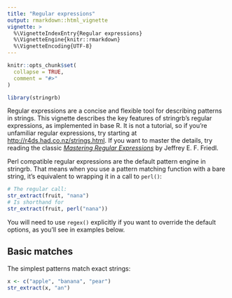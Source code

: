 ```yaml
---
title: "Regular expressions"
output: rmarkdown::html_vignette
vignette: >
  %\VignetteIndexEntry{Regular expressions}
  %\VignetteEngine{knitr::rmarkdown}
  %\VignetteEncoding{UTF-8}
---
```


```r
knitr::opts_chunk$set(
  collapse = TRUE,
  comment = "#>"
)

library(stringrb)
```

Regular expressions are a concise and flexible tool for describing patterns in 
strings. This vignette describes the key features of stringrb's regular 
expressions, as implemented in base R. It is not a tutorial, so if you're unfamiliar regular expressions, try starting at <http://r4ds.had.co.nz/strings.html>. 
If you want to master the details, try reading the classic 
[_Mastering Regular Expressions_](https://amzn.com/0596528124) by 
Jeffrey E. F. Friedl. 

Perl compatible regular expressions are the default pattern engine in stringrb. 
That means when you use a pattern matching function with a bare string, 
it's equivalent to wrapping it in a call to `perl()`:

```r
# The regular call:
str_extract(fruit, "nana")
# Is shorthand for
str_extract(fruit, perl("nana"))
```

You will need to use `regex()` explicitly if you want to override the default options, as you'll see in examples below.

## Basic matches

The simplest patterns match exact strings:

```r
x <- c("apple", "banana", "pear")
str_extract(x, "an")
```
